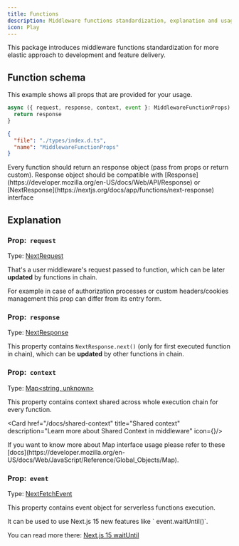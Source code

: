 ```yaml
---
title: Functions
description: Middleware functions standardization, explanation and usage
icon: Play
---
```



This package introduces middleware functions standardization for more elastic approach to development and feature delivery.

## Function schema

This example shows all props that are provided for your usage.

```ts title="_middleware.ts"
async ({ request, response, context, event }: MiddlewareFunctionProps) => {
  return response
}
```

```json doc-gen:typescript
{
  "file": "./types/index.d.ts",
  "name": "MiddlewareFunctionProps"
}
```

<Callout>
  Every function should return an response object (pass from props or return custom).
</Callout>

<Callout type="warn">
  Response object should be compatible with [Response](https://developer.mozilla.org/en-US/docs/Web/API/Response) or [NextResponse](https://nextjs.org/docs/app/functions/next-response) interface
</Callout>

## Explanation

### Prop:&nbsp;&nbsp;`request`

Type: [NextRequest](https://nextjs.org/docs/app/functions/next-request)

That's a user middleware's request passed to function, which can be later **updated** by functions in chain.

For example in case of authorization processes or custom headers/cookies management this prop can differ from its entry form.

### Prop:&nbsp;&nbsp;`response`

Type: [NextResponse](https://nextjs.org/docs/app/functions/next-response)

This property contains `NextResponse.next()` (only for first executed function in chain), which can be **updated** by other functions in chain.

### Prop:&nbsp;&nbsp;`context`

Type: [Map\<string, unknown\>](https://developer.mozilla.org/en-US/docs/Web/JavaScript/Reference/Global_Objects/Map)

This property contains context shared across whole execution chain for every function.

<Card href="/docs/shared-context" title="Shared context" description="Learn more about Shared Context in middleware" icon={<WaypointsIcon/>}/>

<Callout>
  If you want to know more about Map interface usage please refer to these [docs](https://developer.mozilla.org/en-US/docs/Web/JavaScript/Reference/Global_Objects/Map).
</Callout>

### Prop:&nbsp;&nbsp;`event`

Type: [NextFetchEvent](https://rc.nextjs.org/docs/app/building-your-application/routing/middleware#waituntil-and-nextfetchevent)

This property contains event object for serverless functions execution.

<Callout>
  It can be used to use Next.js 15 new features like ` event.waitUntil()`.

  You can read more there: [Next.js 15 waitUntil](https://rc.nextjs.org/docs/app/building-your-application/routing/middleware#waituntil-and-nextfetchevent)
</Callout>
